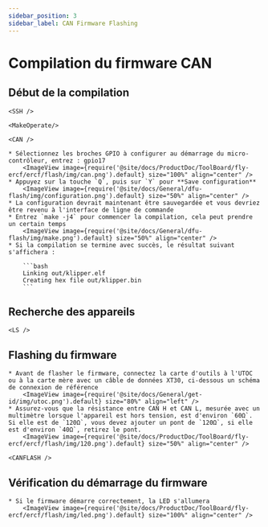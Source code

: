 ```yaml
---
sidebar_position: 3
sidebar_label: CAN Firmware Flashing
---
```




# Compilation du firmware CAN

## Début de la compilation

    <SSH />

    <MakeOperate/>

    <CAN />

    * Sélectionnez les broches GPIO à configurer au démarrage du micro-contrôleur, entrez : gpio17
        <ImageView image={require('@site/docs/ProductDoc/ToolBoard/fly-ercf/ercf/flash/img/can.png').default} size="100%" align="center" />
    * Appuyez sur la touche `Q`, puis sur `Y` pour **Save configuration**
        <ImageView image={require('@site/docs/General/dfu-flash/img/configuration.png').default} size="50%" align="center" />
    * La configuration devrait maintenant être sauvegardée et vous devriez être revenu à l'interface de ligne de commande
    * Entrez `make -j4` pour commencer la compilation, cela peut prendre un certain temps
        <ImageView image={require('@site/docs/General/dfu-flash/img/make.png').default} size="50%" align="center" />
    * Si la compilation se termine avec succès, le résultat suivant s'affichera :

        ```bash
        Linking out/klipper.elf
        Creating hex file out/klipper.bin
        ```

## Recherche des appareils

    <LS />


## Flashing du firmware

    * Avant de flasher le firmware, connectez la carte d'outils à l'UTOC ou à la carte mère avec un câble de données XT30, ci-dessous un schéma de connexion de référence
        <ImageView image={require('@site/docs/General/get-id/img/utoc.png').default} size="80%" align="left" />
    * Assurez-vous que la résistance entre CAN H et CAN L, mesurée avec un multimètre lorsque l'appareil est hors tension, est d'environ `60Ω`. Si elle est de `120Ω`, vous devez ajouter un pont de `120Ω`, si elle est d'environ `40Ω`, retirez le pont.
        <ImageView image={require('@site/docs/ProductDoc/ToolBoard/fly-ercf/ercf/flash/img/120.png').default} size="50%" align="center" />

    <CANFLASH />

## Vérification du démarrage du firmware

    * Si le firmware démarre correctement, la LED s'allumera
        <ImageView image={require('@site/docs/ProductDoc/ToolBoard/fly-ercf/ercf/flash/img/led.png').default} size="100%" align="center" />